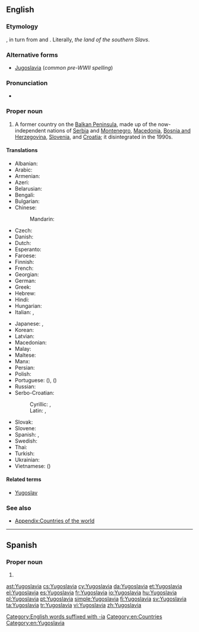 ==English==
{{wikipedia}}

===Etymology===
{{borrowing|sh|Jugoslavija|lang=en}}, in turn from {{term|jug|jugo|south|lang=sh}} and {{term|slavija||''slavia'', the land of the [[Slav]]s|lang=sh}}.  Literally, ''the land of the southern Slavs''.

===Alternative forms===
* [[Jugoslavia]] (''common pre-WWII spelling'')

===Pronunciation===
* {{IPA|/juːgəˈslɑːviə/}}

===Proper noun===
{{en-proper noun}}

# A former country on the [[Balkan Peninsula]], made up of the now-independent nations of [[Serbia]] and [[Montenegro]], [[Macedonia]], [[Bosnia and Herzegovina]], [[Slovenia]], and [[Croatia]]; it disintegrated in the 1990s.

====Translations====
{{trans-top|former country in the Balkans}}
* Albanian: {{t|sq|Jugosllavia}}
* Arabic: {{t|ar|يوغوسلافيا|f|tr=yughuslaafiya}}
* Armenian: {{t|hy|Հարավսլավիա|tr=Haravslavia}}
* Azeri: {{t|az|Yuqoslaviya}}
* Belarusian: {{t|be|Югаславія|f|tr=Juhaslávija}}
* Bengali: {{t|bn|যুগোশ্লাভিয়া}}
* Bulgarian: {{t|bg|Югославия|f|tr=Jugoslávija}}
* Chinese:
*: Mandarin: {{t+|cmn|南斯拉夫|tr=Nánsīlāfū|sc=Hani}}
* Czech: {{t+|cs|Jugoslávie|f}}
* Danish: {{t|da|Jugoslavien}}
* Dutch: {{t+|nl|Joegoslavië}}
* Esperanto: {{t|eo|Jugoslavio}}
* Faroese: {{t|fo|Jugoslavia}}
* Finnish: {{t+|fi|Jugoslavia}}
* French: {{t+|fr|Yougoslavie|f}}
* Georgian: {{t|ka|იუგოსლავია|tr=iugoslavia|sc=Geor}}
* German: {{t|de|Jugoslavien|n}}
* Greek: {{t+|el|Γιουγκοσλαβία|f|tr=Yiougoslavía}}
* Hebrew: {{t|he|יוגוסלביה}}
* Hindi: {{t|hi|यूगोस्लाविया|tr=yūgōslāviyā}}
* Hungarian: {{t+|hu|Jugoszlávia}}
* Italian: {{t|it|Jugoslavia}}, {{t|it|Iugoslavia|f}}
{{trans-mid}}
* Japanese: {{t|ja|ユーゴスラビア|tr=Yūgosurabia}}, {{t|ja|ユーゴスラヴィア|tr=Yūgosuravia}}
* Korean: {{t+|ko|유고슬라비아|tr=Yugoseullabia|sc=Hang}}
* Latvian: {{t|lv|Dienvidslāvija|f}}
* Macedonian: {{t+|mk|Југославија|f|tr=Jugoslávija}}
* Malay: {{t|ms|Yugoslavia}}
* Maltese: {{t|mt|il-[[Jugoslavja]]}}
* Manx: {{t|gv|Yugoslaavey|alt=Yn Yugoslaavey}}
* Persian: {{t|fa|یوگسلاوی}}
* Polish: {{t+|pl|Jugosławia|f}}
* Portuguese: {{t+|pt|Jugoslávia|f}} ({{qualifier|Portugal}}), {{t+|pt|Iugoslávia|f}} ({{qualifier|Brazil}})
* Russian: {{t+|ru|Югославия|f|tr=Jugoslávija}}
* Serbo-Croatian:
*: Cyrillic: {{t|sh|Југо̀сла̄вија|f|sc=Cyrl}}, {{t|sh|Југосла̏вија|f|sc=Cyrl}}
*: Latin: {{t|sh|Jugòslāvija|f}}, {{t|sh|Jugoslȁvija|f}}
* Slovak: {{t|sk|Juhoslávia|f}}
* Slovene: {{t|sl|Jugoslávija|f}}
* Spanish: {{t+|es|Yugoslavia|f}}, {{t|es|Yugoeslavia|f}}
* Swedish: {{t+|sv|Jugoslavien}}
* Thai: {{t|th|ยูโกสลาเวีย|tr=yoogòhtlaawia}}
* Turkish: {{t+|tr|Yugoslavya}}
* Ukrainian: {{t|uk|Югославія|f|tr=Juhoslávija}}
* Vietnamese: {{t+|vi|Nam Tư}} ({{t|vi|南斯|sc=Hani}})
{{trans-bottom}}

====Related terms====
* [[Yugoslav]]

===See also===
* [[Appendix:Countries of the world]]

[[Category:English words suffixed with -ia]]
[[Category:en:Countries]]
[[Category:en:Yugoslavia]]

----

==Spanish==

===Proper noun===
{{es-proper noun}}

# {{l|en|Yugoslavia}}

[[ast:Yugoslavia]]
[[cs:Yugoslavia]]
[[cy:Yugoslavia]]
[[da:Yugoslavia]]
[[et:Yugoslavia]]
[[el:Yugoslavia]]
[[es:Yugoslavia]]
[[fr:Yugoslavia]]
[[io:Yugoslavia]]
[[hu:Yugoslavia]]
[[pl:Yugoslavia]]
[[pt:Yugoslavia]]
[[simple:Yugoslavia]]
[[fi:Yugoslavia]]
[[sv:Yugoslavia]]
[[ta:Yugoslavia]]
[[tr:Yugoslavia]]
[[vi:Yugoslavia]]
[[zh:Yugoslavia]]